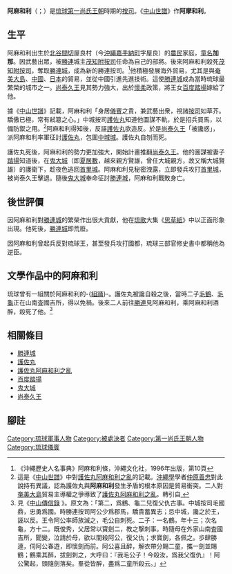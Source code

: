 {{東亞男性歷史人物
|名稱=阿麻和利
|身份=琉球國第一尚氏王朝按司、儀賓
|前任= 
|繼任= 
|畫像=
|說明=
|姓=
|名=阿麻和利
|姓名=
|字=
|官職=
|封爵=[[按司|按司]]
|封號=
|御稱號=
|宮號1=
|宮號2=
|封地=
|神號=
|尊號=
|乳名=
|幼名=
|兒名=
|童名=加那
|小字=
|號=
|法號=
|院號=
|其他名號=
|出生年=不詳
|出生地=琉球國[[北谷間切|北谷間切]]屋良村
|婚年=
|逝世年=1458年
|逝世地=琉球國[[勝連城|勝連城]]
|諡號=
|墳墓=
|父親=
|嫡母=
|母親=
|元配=
|正室=
|妻=[[百度踏揚|百度踏揚]]
|繼室=
|平妻=
|側室=
|元配之父=
|元配之嫡母=
|元配之母=
|正室之父=
|正室之嫡母=
|正室之母=
|妻之父=[[尚泰久王|尚泰久王]]
|妻之嫡母=
|妻之母=毛氏（[[護佐丸|護佐丸]]之女）
|繼室之父=
|繼室之嫡母=
|繼室之母=
|平妻之父=
|平妻之嫡母=
|平妻之母=
|兄弟=
|姊妹=
|嫡兄弟=
|嫡姊妹=
|庶兄弟=
|庶姊妹=
|同胞兄弟=
|同胞姊妹=
|異母兄弟=
|異母姊妹=
|異父兄弟=
|異父姊妹=
|繼兄弟=
|繼姊妹=
|子=
|女=
|嫡子=
|嫡女=
|庶子=
|庶女=
|養子=
|養女=
|繼子=
|繼女=
|注釋=}}

'''阿麻和利'''（{{ryu|r=阿麻和利|kn=アマワリ|rm=Amawari|f=h}}；{{Bd|？||1458年}}）是[[琉球|琉球]][[第一尚氏王朝|第一尚氏王朝]]時期的[[按司|按司]]。《[[中山世譜|中山世譜]]》作'''阿摩和利'''。

==生平==
阿麻和利出生於[[北谷間切|北谷間切]]屋良村（今[[沖繩|沖繩]][[嘉手納町|嘉手納町]]字屋良）的[[農民|農民]]家庭，[[童名|童名]]'''加那'''。因武藝出眾，被[[勝連|勝連]]城主[[茂知附按司|茂知附按司]]任命為自己的部將。後來阿麻和利殺死[[茂知附按司|茂知附按司]]，奪取[[勝連城|勝連城]]，成為新的勝連按司。<ref>《沖繩歷史人名事典》阿麻和利條，沖繩文化社，1996年出版，第10頁</ref>他積極發展海外貿易，尤其是與[[奄美大島|奄美大島]]、[[中國|中國]]、[[日本|日本]]的貿易，並從中國引進先進技術。這使[[勝連城|勝連城]]成為當時琉球最繁榮的城市之一。[[尚泰久王|尚泰久王]]見其勢力強大，出於[[懷柔|懷柔]]政策，將王女[[百度踏揚|百度踏揚]]嫁給了他。

據《[[中山世譜|中山世譜]]》記載，阿麻和利「身居[[儀賓|儀賓]]之貴，兼武藝出衆，視諸[[按司|按司]]如草芥。驕傲已極，常有弒簒之心。」中城按司[[護佐丸|護佐丸]]知道他圖謀不軌，於是招兵買馬，以備防禦之用。<ref>這是《[[中山世譜|中山世譜]]》中對[[護佐丸阿麻和利之亂|護佐丸阿麻和利之亂]]的記載。[[沖繩學|沖繩學]]學者[[仲原善忠|仲原善忠]]對此說持有異議，認為護佐丸與'''阿麻和利'''發生矛盾的根本原因是貿易衝突。二人對[[奄美大島|奄美大島]]貿易主導權之爭導致了[[護佐丸阿麻和利之亂|護佐丸阿麻和利之亂]]。轉引自[http://kotobank.jp/word/%E8%AD%B7%E4%BD%90%E4%B8%B8 {{Wayback|url=http://kotobank.jp/word/%E8%AD%B7%E4%BD%90%E4%B8%B8 |date=20190713182801 }} {{Wayback|url=http://kotobank.jp/word/%E8%AD%B7%E4%BD%90%E4%B8%B8 |date=20190713182801 }} {{lang|ja|《朝日日本歴史人物事典・護佐丸条》}}]</ref>阿麻和利得知後，反誣[[護佐丸|護佐丸]]欲造反。於是[[尚泰久王|尚泰久王]]「被讒惑」，派阿麻和利率軍征討[[護佐丸|護佐丸]]，包圍[[中城城|中城城]]。護佐丸自刎而死。

護佐丸死後，阿麻和利的勢力更加強大，開始計畫推翻[[尚泰久王|尚泰久王]]。他的圖謀被妻子[[踏揚|踏揚]]知道後，在[[鬼大城|鬼大城]]（即[[夏居數|夏居數]]，越來親方賢雄，曾任大城親方，故又稱大城賢雄）的護衛下，趁夜色逃回[[首里城|首里城]]。阿麻和利見秘密洩露，立即發兵攻打[[首里城|首里城]]，被尚泰久王擊退。隨後[[鬼大城|鬼大城]]奉命征討[[勝連城|勝連城]]，阿麻和利戰敗身亡。

== 後世評價 ==
因阿麻和利對[[勝連城|勝連城]]的繁榮作出很大貢獻，他在[[琉歌|琉歌]]大集《[[思草紙|思草紙]]》中以正面形象出現。他死後，[[勝連城|勝連城]]即荒廢。

因阿麻和利曾起兵反對琉球王，甚至發兵攻打國都，琉球三部官修史書中都稱他為逆臣。

== 文學作品中的阿麻和利 ==
琉球曾有一組關於阿麻和利的-{[[組踊|組踊]]}-。護佐丸被讒自殺之後，當時二子[[毛鶴|毛鶴]]、[[毛龜|毛龜]]正在山南査國吉所，得以免禍。後來二人前往[[勝連|勝連]]見阿麻和利，乘阿麻和利酒醉，殺死了他。<ref>見《[http://www.tulips.tsukuba.ac.jp/limedio/dlam/B1241191/1/vol08/zs.txt 中山傳信錄] {{webarchive|url=https://web.archive.org/web/20080804051739/http://www.tulips.tsukuba.ac.jp/limedio/dlam/B1241191/1/vol08/zs.txt |date=2008-08-04 }}》。原文為：「第二，爲鶴、龜二兒復父仇古事。中城按司毛國鼎，忠勇爲國。時勝連按司阿公少爲郡馬，驕貴蓄異志；忌中城，讒之於王，誣以反。王令阿公率師族滅之，毛公自刺死。二子：一名鶴，年十三；次名龜，方十二。既俊秀，父居常以寶劍二，教之撃刺事。時隨母在外家山南査國吉所，聞變，泣請於母，欲以間殺阿公，復父仇；求寶劍，各佩之。歩肆勝連，伺阿公春遊，即懷劍而前。阿公喜且醉，解衣帶分賜二童，攜一劍並賜鶴；鶴乘其醉，拔劍刺之，大呼曰：『我毛公子！今殺汝，爲我父復仇』！阿公驚起，頭隨劍落矣。羣從皆醉，盡爲二童所殺云。」</ref>

== 相關條目 ==
*[[勝連城|勝連城]]
*[[護佐丸|護佐丸]]
*[[護佐丸阿麻和利之亂|護佐丸阿麻和利之亂]]
*[[百度踏揚|百度踏揚]]
*[[鬼大城|鬼大城]]
*[[尚泰久王|尚泰久王]]

== 腳註 ==
{{reflist|1}}

[[Category:琉球軍事人物|Category:琉球軍事人物]]
[[Category:被處決者|Category:被處決者]]
[[Category:第一尚氏王朝人物|Category:第一尚氏王朝人物]]
[[Category:琉球儀賓|Category:琉球儀賓]]